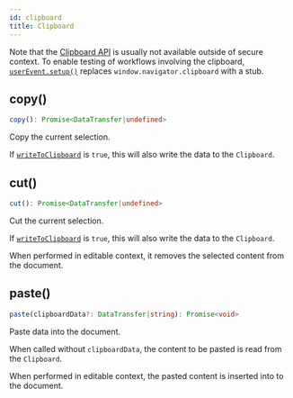 ```yaml
---
id: clipboard
title: Clipboard
---
```


Note that the [Clipboard API](https://developer.mozilla.org/en-US/docs/Web/API/Clipboard) is usually not available outside of secure context. To enable testing of workflows involving the clipboard, [`userEvent.setup()`](setup.mdx) replaces `window.navigator.clipboard` with a stub.

## copy()

```ts
copy(): Promise<DataTransfer|undefined>
```

Copy the current selection.

If [`writeToClipboard`](options.mdx#writetoclipboard) is `true`, this will also write the data to the `Clipboard`.

## cut()

```ts
cut(): Promise<DataTransfer|undefined>
```

Cut the current selection.

If [`writeToClipboard`](options.mdx#writetoclipboard) is `true`, this will also write the data to the `Clipboard`.

When performed in editable context, it removes the selected content from the document.

## paste()

```ts
paste(clipboardData?: DataTransfer|string): Promise<void>
```

Paste data into the document.

When called without `clipboardData`, the content to be pasted is read from the `Clipboard`.

When performed in editable context, the pasted content is inserted into to the document.
